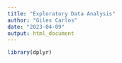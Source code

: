 ```yaml
---
title: "Exploratory Data Analysis"
author: "Giles Carlos"
date: "2023-04-09"
output: html_document
---
```


```r
library(dplyr)
```

